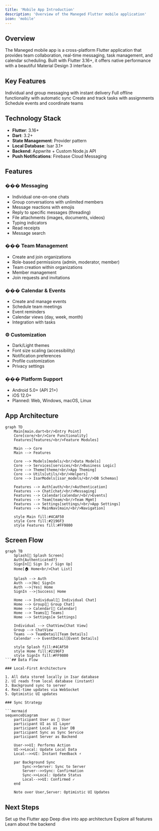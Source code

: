 ```yaml
---
title: 'Mobile App Introduction'
description: 'Overview of the Maneged Flutter mobile application'
icon: 'mobile'
---
```


## Overview

The Maneged mobile app is a cross-platform Flutter application that provides team collaboration, real-time messaging, task management, and calendar scheduling. Built with Flutter 3.16+, it offers native performance with a beautiful Material Design 3 interface.

## Key Features

<CardGroup cols={2}>
  <Card title="Real-time Chat" icon="message">
    Individual and group messaging with instant delivery
  </Card>
  <Card title="Offline Support" icon="wifi-slash">
    Full offline functionality with automatic sync
  </Card>
  <Card title="Task Management" icon="list-check">
    Create and track tasks with assignments
  </Card>
  <Card title="Calendar" icon="calendar">
    Schedule events and coordinate teams
  </Card>
</CardGroup>

## Technology Stack

- **Flutter**: 3.16+
- **Dart**: 3.2+
- **State Management**: Provider pattern
- **Local Database**: Isar 3.1+
- **Backend**: Appwrite + Custom Node.js API
- **Push Notifications**: Firebase Cloud Messaging

## Features

### ��� Messaging

- Individual one-on-one chats
- Group conversations with unlimited members
- Message reactions with emojis
- Reply to specific messages (threading)
- File attachments (images, documents, videos)
- Typing indicators
- Read receipts
- Message search

### ��� Team Management

- Create and join organizations
- Role-based permissions (admin, moderator, member)
- Team creation within organizations
- Member management
- Join requests and invitations

### ��� Calendar & Events

- Create and manage events
- Schedule team meetings
- Event reminders
- Calendar views (day, week, month)
- Integration with tasks

### ⚙️ Customization

- Dark/Light themes
- Font size scaling (accessibility)
- Notification preferences
- Profile customization
- Privacy settings

### ��� Platform Support

- Android 5.0+ (API 21+)
- iOS 12.0+
- Planned: Web, Windows, macOS, Linux

## App Architecture

```mermaid
graph TD
    Main[main.dart<br/>Entry Point]
    Core[core/<br/>Core Functionality]
    Features[features/<br/>Feature Modules]
    
    Main --> Core
    Main --> Features
    
    Core --> Models[models/<br/>Data Models]
    Core --> Services[services/<br/>Business Logic]
    Core --> Theme[theme/<br/>App Theming]
    Core --> Utils[utils/<br/>Helpers]
    Core --> IsarModels[isar_models/<br/>DB Schemas]
    
    Features --> Auth[auth/<br/>Authentication]
    Features --> Chat[chat/<br/>Messaging]
    Features --> Calendar[calendar/<br/>Events]
    Features --> Team[team/<br/>Team Mgmt]
    Features --> Settings[settings/<br/>App Settings]
    Features --> MainNav[main/<br/>Navigation]
    
    style Main fill:#4CAF50
    style Core fill:#2196F3
    style Features fill:#FF9800
```

## Screen Flow

```mermaid
graph TB
    Splash[🚀 Splash Screen]
    Auth{Authenticated?}
    SignIn[🔐 Sign In / Sign Up]
    Home[🏠 Home<br/>Chat List]
    
    Splash --> Auth
    Auth -->|No| SignIn
    Auth -->|Yes| Home
    SignIn -->|Success| Home
    
    Home --> Individual[💬 Individual Chat]
    Home --> Group[👥 Group Chat]
    Home --> Calendar[📅 Calendar]
    Home --> Teams[🏢 Teams]
    Home --> Settings[⚙️ Settings]
    
    Individual --> ChatView[Chat View]
    Group --> ChatView
    Teams --> TeamDetail[Team Details]
    Calendar --> EventDetail[Event Details]
    
    style Splash fill:#4CAF50
    style Home fill:#2196F3
    style SignIn fill:#FF9800
```## Data Flow

### Local-First Architecture

1. All data stored locally in Isar database
2. UI reads from local database (instant)
3. Background sync to server
4. Real-time updates via WebSocket
5. Optimistic UI updates

### Sync Strategy

```mermaid
sequenceDiagram
    participant User as 👤 User
    participant UI as UI Layer
    participant Local as Isar DB
    participant Sync as Sync Service
    participant Server as Backend
    
    User->>UI: Performs Action
    UI->>Local: Update Local Data
    Local-->>UI: Instant Feedback ⚡
    
    par Background Sync
        Sync->>Server: Sync to Server
        Server-->>Sync: Confirmation
        Sync->>Local: Update Status
        Local-->>UI: Confirmed ✓
    end
    
    Note over User,Server: Optimistic UI Updates
```

## Next Steps

<CardGroup cols={2}>
  <Card
    title="Installation"
    icon="download"
    href="/mobile/installation"
  >
    Set up the Flutter app
  </Card>
  <Card
    title="Architecture"
    icon="sitemap"
    href="/mobile/architecture"
  >
    Deep dive into app architecture
  </Card>
  <Card
    title="Features Guide"
    icon="book"
    href="/mobile/features"
  >
    Explore all features
  </Card>
  <Card
    title="Backend Integration"
    icon="server"
    href="/backend/introduction"
  >
    Learn about the backend
  </Card>
</CardGroup>

